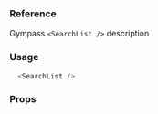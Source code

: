 ### Reference

Gympass `<SearchList />` description

### Usage

```javascript type=expo
  <SearchList />
```

### Props

<PropsTable component="SearchList" platform="native" />